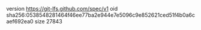 version https://git-lfs.github.com/spec/v1
oid sha256:0538548281464f46ee77ba2e944e7e5096c9e852621ced51f4b0a6caef692ea0
size 27843
